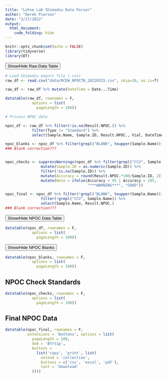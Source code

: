 ```yaml
---
title: "Lohse Lab Shimadzu Data Parser"
author: "Derek Pierson"
date: "3/17/2022"
output:
  html_document:
    code_folding: hide
---
```


```r
knitr::opts_chunk$set(echo = FALSE)
library(tidyverse)
library(DT)
```


<button class="btn btn-primary" data-toggle="collapse" data-target="#RawData"> Show/Hide Raw Data Table</button>  
<div id="RawData" class="collapse">  
```r
# Load Shimadzu export file (.csv)
raw_df <- read.csv("data/RCEW_NPOCTN_20220315.csv", skip=10, as.is=T)

raw_df <- raw_df %>% mutate(DateTime = Date...Time)

datatable(raw_df, rownames = F,
            options = list(
              pageLength = 100))
```
</div>


```r
# Process NPOC data

npoc_df <- raw_df %>% filter(!is.na(Result.NPOC.)) %>% 
            filter(Type != "Standard") %>% 
            select(Sample.Name, Sample.ID, Result.NPOC., Vial, DateTime)

npoc_blanks <- npoc_df %>% filter(grepl("BLANK", toupper(Sample.Name)))
### Blank correction???


npoc_checks <- suppressWarnings(npoc_df %>% filter(grepl("CCV", Sample.Name)) %>% 
                mutate(Sample.ID = as.numeric(Sample.ID)) %>%
                filter(!is.na(Sample.ID)) %>%
                mutate(Accuracy = round(Result.NPOC.*100/Sample.ID, 2))) %>%
                mutate(Note = ifelse(Accuracy < 95 | Accuracy > 105, 
                                     "***WARNING***", "GOOD"))

npoc_final <- npoc_df %>% filter(!grepl("BLANK", toupper(Sample.Name))) %>%
                filter(!grepl("CCV", Sample.Name)) %>%
                select(Sample.Name, Result.NPOC.)
### Blank correction???


```

<button class="btn btn-primary" data-toggle="collapse" data-target="#NPOCData"> Show/Hide NPOC Data Table</button>  
<div id="NPOCData" class="collapse">  
```r
datatable(npoc_df, rownames = F,
            options = list(
              pageLength = 100))
```
</div>

<button class="btn btn-primary" data-toggle="collapse" data-target="#NPOCBlanks"> Show/Hide NPOC Blanks</button>  
<div id="NPOCBlanks" class="collapse">  
```r
datatable(npoc_blanks, rownames = F,
            options = list(
              pageLength = 100))
```
</div>

## NPOC Check Standards
```r
datatable(npoc_checks, rownames = F,
            options = list(
              pageLength = 100))
```

## Final NPOC Data
```r
datatable(npoc_final, rownames = F,
          extensions = 'Buttons', options = list(
            pageLength = 100,
            dom = 'Bfrtip',
            buttons = 
              list('copy', 'print', list(
                extend = 'collection',
                buttons = c('csv', 'excel', 'pdf'),
                text = 'Download'
            ))))
```
